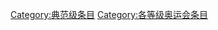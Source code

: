 {{catmore1|[[WikiProject:奥运会|WikiProject:奥运会]]}}
{{Articles by Quality|topic=奥运会|project=奥运会|format=TOC}}
{{empty category}}

[[Category:典范级条目|Category:典范级条目]]
[[Category:各等级奥运会条目|Category:各等级奥运会条目]]